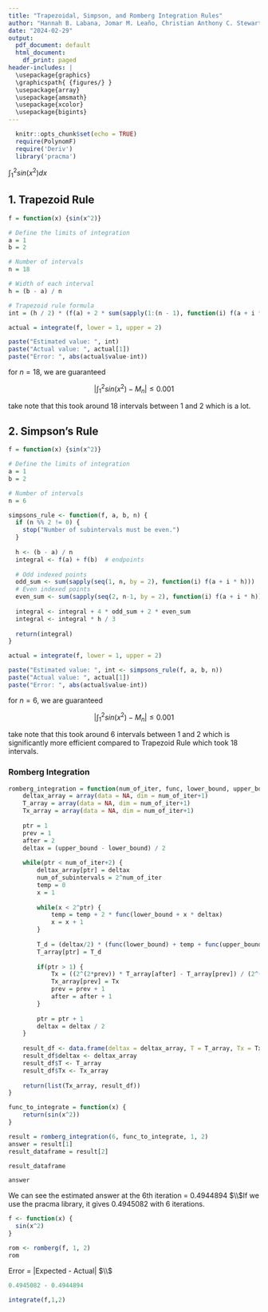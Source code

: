 ```yaml
---
title: "Trapezoidal, Simpson, and Romberg Integration Rules"
author: "Hannah B. Labana, Jomar M. Leaño, Christian Anthony C. Stewart"
date: "2024-02-29"
output:
  pdf_document: default
  html_document:
    df_print: paged
header-includes: |
  \usepackage{graphics}
  \graphicspath{ {figures/} }
  \usepackage{array}
  \usepackage{amsmath}
  \usepackage{xcolor}
  \usepackage{bigints}
---
```


```r
  knitr::opts_chunk$set(echo = TRUE)
  require(PolynomF)
  require('Deriv')
  library('pracma')
```

$\int_1^2 sin(x^2) d x$

## 1. Trapezoid Rule

```r
f = function(x) {sin(x^2)}

# Define the limits of integration
a = 1
b = 2

# Number of intervals
n = 18

# Width of each interval
h = (b - a) / n

# Trapezoid rule formula
int = (h / 2) * (f(a) + 2 * sum(sapply(1:(n - 1), function(i) f(a + i * h))) + f(b))

actual = integrate(f, lower = 1, upper = 2)
```

```r
paste("Estimated value: ", int)
paste("Actual value: ", actual[1])
paste("Error: ", abs(actual$value-int))
```
for $n = 18$, we are guaranteed

$$\left\lvert\int_{1}^{2}sin(x^2) - M_n\right\rvert \le 0.001$$

take note that this took around 18 intervals between 1 and 2 which is a lot.

## 2. Simpson's Rule

```r
f = function(x) {sin(x^2)}

# Define the limits of integration
a = 1
b = 2

# Number of intervals
n = 6

simpsons_rule <- function(f, a, b, n) {
  if (n %% 2 != 0) {
    stop("Number of subintervals must be even.")
  }
  
  h <- (b - a) / n
  integral <- f(a) + f(b)  # endpoints
  
  # Odd indexed points
  odd_sum <- sum(sapply(seq(1, n, by = 2), function(i) f(a + i * h)))
  # Even indexed points
  even_sum <- sum(sapply(seq(2, n-1, by = 2), function(i) f(a + i * h)))
  
  integral <- integral + 4 * odd_sum + 2 * even_sum
  integral <- integral * h / 3
  
  return(integral)
}

actual = integrate(f, lower = 1, upper = 2)
```

```r
paste("Estimated value: ", int <- simpsons_rule(f, a, b, n))
paste("Actual value: ", actual[1])
paste("Error: ", abs(actual$value-int))
```

for $n = 6$, we are guaranteed

$$\left\lvert\int_{1}^{2}sin(x^2) - M_n\right\rvert \le 0.001$$

take note that this took around 6 intervals between 1 and 2 which is significantly more efficient compared to Trapezoid Rule which took 18 intervals.

### Romberg Integration
```r
romberg_integration = function(num_of_iter, func, lower_bound, upper_bound) {
    deltax_array = array(data = NA, dim = num_of_iter+1)
    T_array = array(data = NA, dim = num_of_iter+1)
    Tx_array = array(data = NA, dim = num_of_iter+1)
    
    ptr = 1
    prev = 1
    after = 2
    deltax = (upper_bound - lower_bound) / 2
    
    while(ptr < num_of_iter+2) {
        deltax_array[ptr] = deltax
        num_of_subintervals = 2^num_of_iter
        temp = 0
        x = 1
        
        while(x < 2^ptr) {
            temp = temp + 2 * func(lower_bound + x * deltax)
            x = x + 1
        }
        
        T_d = (deltax/2) * (func(lower_bound) + temp + func(upper_bound))
        T_array[ptr] = T_d
        
        if(ptr > 1) {
            Tx = ((2^(2*prev)) * T_array[after] - T_array[prev]) / (2^(2*prev) - 1)
            Tx_array[prev] = Tx
            prev = prev + 1
            after = after + 1
        }
        
        ptr = ptr + 1
        deltax = deltax / 2
    }
    
    result_df <- data.frame(deltax = deltax_array, T = T_array, Tx = Tx_array + 1)
    result_df$deltax <- deltax_array
    result_df$T <- T_array
    result_df$Tx <- Tx_array
    
    return(list(Tx_array, result_df))
}

func_to_integrate = function(x) {
    return(sin(x^2))
}

result = romberg_integration(6, func_to_integrate, 1, 2)
answer = result[1]
result_dataframe = result[2]
```

```r
result_dataframe
```

```r
answer
```
We can see the estimated answer at the 6th iteration = 0.4944894
$\\$If we use the pracma library, it gives 0.4945082 with 6 iterations.
```r
f <- function(x) {
  sin(x^2)
}

rom <- romberg(f, 1, 2)
rom
```
Error = |Expected - Actual|
$\\$
```r
0.4945082 - 0.4944894
```

```r
integrate(f,1,2)
```
